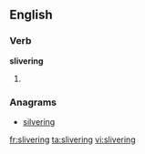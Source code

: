 ==English==

===Verb===
'''slivering'''

# {{present participle of|[[sliver]]}}

===Anagrams===
* [[silvering#English|silvering]]

[[fr:slivering]]
[[ta:slivering]]
[[vi:slivering]]